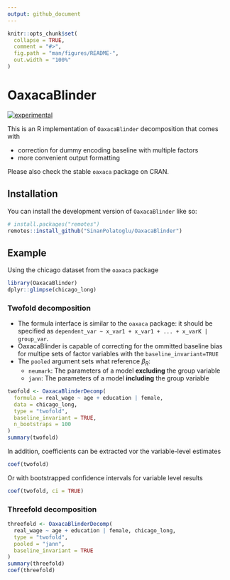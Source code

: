 ```yaml
---
output: github_document
---
```


<!-- README.md is generated from README.Rmd. Please edit that file -->

```r
knitr::opts_chunk$set(
  collapse = TRUE,
  comment = "#>",
  fig.path = "man/figures/README-",
  out.width = "100%"
)
```

# OaxacaBlinder

<!-- badges: start -->

[![experimental](http://badges.github.io/stability-badges/dist/experimental.svg)](http://github.com/badges/stability-badges)

<!-- badges: end -->

This is an R implementation of `OaxacaBlinder` decomposition that comes with

- correction for dummy encoding baseline with multiple factors
- more convenient output formatting

Please also check the stable `oaxaca` package on CRAN.

## Installation

You can install the development version of `OaxacaBlinder` like so:

``` r
# install.packages("remotes")
remotes::install_github("SinanPolatoglu/OaxacaBlinder")
```

## Example

Using the chicago dataset from the `oaxaca` package

```r
library(OaxacaBlinder)
dplyr::glimpse(chicago_long)
```


### Twofold decomposition

- The formula interface is similar to the `oaxaca` package: it should be specified as `dependent_var ~ x_var1 + x_var1 + ... + x_varK | group_var`.
- OaxacaBlinder is capable of correcting for the ommitted baseline bias for multipe sets of factor variables with the `baseline_invariant=TRUE`
- The `pooled` argument sets what reference $\beta_R$:
  - `neumark`: The parameters of a model **excluding** the group variable
  - `jann`: The parameters of a model **including** the group variable

```r
twofold <- OaxacaBlinderDecomp(
  formula = real_wage ~ age + education | female,
  data = chicago_long,
  type = "twofold",
  baseline_invariant = TRUE,
  n_bootstraps = 100
)
summary(twofold)
```

In addition, coefficients can be extracted vor the variable-level estimates

```r
coef(twofold)
```

Or with bootstrapped confidence intervals for variable level results

```r
coef(twofold, ci = TRUE)
```

### Threefold decomposition

```r
threefold <- OaxacaBlinderDecomp(
  real_wage ~ age + education | female, chicago_long,
  type = "twofold",
  pooled = "jann",
  baseline_invariant = TRUE
)
summary(threefold)
coef(threefold)
```
